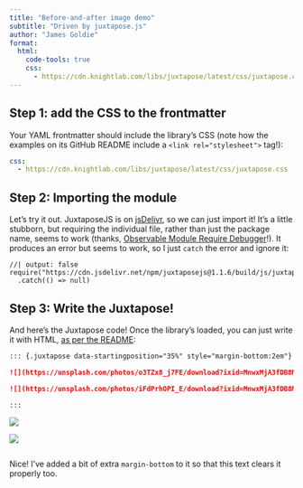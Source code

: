```yaml
---
title: "Before-and-after image demo"
subtitle: "Driven by juxtapose.js"
author: "James Goldie"
format:
  html:
    code-tools: true
    css:
      - https://cdn.knightlab.com/libs/juxtapose/latest/css/juxtapose.css
---
```


## Step 1: add the CSS to the frontmatter

Your YAML frontmatter should include the library's CSS (note how the examples on its GitHub README include a `<link rel="stylesheet">` tag!):

```yaml
css:
  - https://cdn.knightlab.com/libs/juxtapose/latest/css/juxtapose.css
```

## Step 2: Importing the module

Let's try it out. JuxtaposeJS is on [jsDelivr](https://www.jsdelivr.com), so we can just import it! It's a little stubborn, but requiring the individual file, rather than just the package name, seems to work (thanks, [Observable Module Require Debugger](https://observablehq.com/@observablehq/module-require-debugger)!). It produces an error but seems to work, so I just `catch` the error and ignore it:

```ojs
//| output: false
require("https://cdn.jsdelivr.net/npm/juxtaposejs@1.1.6/build/js/juxtapose.min.js")
  .catch(() => null)
```

## Step 3: Write the Juxtapose!

And here's the Juxtapose code! Once the library's loaded, you can just write it with HTML, [as per the README](https://github.com/NUKnightLab/juxtapose#html-implementation):

```markdown
::: {.juxtapose data-startingposition="35%" style="margin-bottom:2em"}

![](https://unsplash.com/photos/o3TZx8_j7FE/download?ixid=MnwxMjA3fDB8MXxhbGx8fHx8fHx8fHwxNjUzMzY0ODYw&force=true&w=640){data-credit="Fabian Mardi on Unsplash" data-label="Image A by Fabian Mardi on Unsplash"}

![](https://unsplash.com/photos/iFdPrhOPI_E/download?ixid=MnwxMjA3fDB8MXxhbGx8fHx8fHx8fHwxNjUzMzU4Mzg0&force=true&w=640){data-credit="Weyne Yew on Unsplash" data-label="Image B by Weyne Yew on Unsplash"}

:::
```

::: {.juxtapose data-startingposition="35%" style="margin-bottom:2em"}

![](https://unsplash.com/photos/o3TZx8_j7FE/download?ixid=MnwxMjA3fDB8MXxhbGx8fHx8fHx8fHwxNjUzMzY0ODYw&force=true&w=640){data-credit="Fabian Mardi on Unsplash" data-label="Image A by Fabian Mardi on Unsplash"}

![](https://unsplash.com/photos/iFdPrhOPI_E/download?ixid=MnwxMjA3fDB8MXxhbGx8fHx8fHx8fHwxNjUzMzU4Mzg0&force=true&w=640){data-credit="Weyne Yew on Unsplash" data-label="Image B by Weyne Yew on Unsplash"}

:::

Nice! I've added a bit of extra `margin-bottom` to it so that this text clears it properly too.

